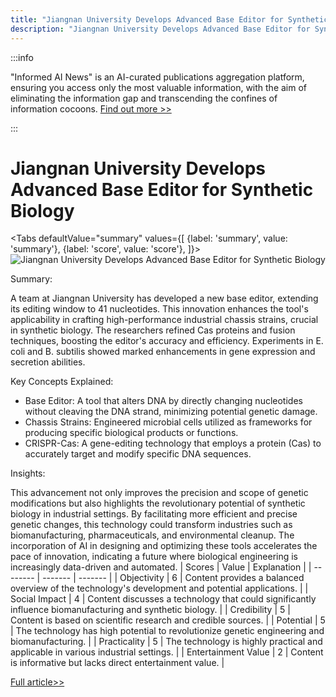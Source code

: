 ```yaml
---
title: "Jiangnan University Develops Advanced Base Editor for Synthetic Biology"
description: "Jiangnan University Develops Advanced Base Editor for Synthetic Biology"
---
```



:::info

"Informed AI News" is an AI-curated publications aggregation platform, ensuring you access only the most valuable information, with the aim of eliminating the information gap and transcending the confines of information cocoons.  [Find out more >>](/docs/guides)

:::

# Jiangnan University Develops Advanced Base Editor for Synthetic Biology


<Tabs
	defaultValue="summary"
	values={[
	{label: 'summary', value: 'summary'},
	{label: 'score', value: 'score'},
]}>
<TabItem value="summary">
<img
  src="https://image.informedainews.com/2024/06/Tec-oXl-1717551766-0.jpg"
  alt="Jiangnan University Develops Advanced Base Editor for Synthetic Biology"
/>



Summary:

A team at Jiangnan University has developed a new base editor, extending its editing window to 41 nucleotides. This innovation enhances the tool's applicability in crafting high-performance industrial chassis strains, crucial in synthetic biology. The researchers refined Cas proteins and fusion techniques, boosting the editor's accuracy and efficiency. Experiments in E. coli and B. subtilis showed marked enhancements in gene expression and secretion abilities.

Key Concepts Explained:

- Base Editor: A tool that alters DNA by directly changing nucleotides without cleaving the DNA strand, minimizing potential genetic damage.
- Chassis Strains: Engineered microbial cells utilized as frameworks for producing specific biological products or functions.
- CRISPR-Cas: A gene-editing technology that employs a protein (Cas) to accurately target and modify specific DNA sequences.

Insights:

This advancement not only improves the precision and scope of genetic modifications but also highlights the revolutionary potential of synthetic biology in industrial settings. By facilitating more efficient and precise genetic changes, this technology could transform industries such as biomanufacturing, pharmaceuticals, and environmental cleanup. The incorporation of AI in designing and optimizing these tools accelerates the pace of innovation, indicating a future where biological engineering is increasingly data-driven and automated.
</TabItem>
<TabItem value="score">
	| Scores     | Value   | Explanation |
	| -------- | ------- | ------- |
	| Objectivity  | 6    | Content provides a balanced overview of the technology's development and potential applications.    |
	| Social Impact | 4     | Content discusses a technology that could significantly influence biomanufacturing and synthetic biology.    |
	| Credibility    | 5    | Content is based on scientific research and credible sources.    |
	| Potential    | 5    | The technology has high potential to revolutionize genetic engineering and biomanufacturing.    |
	| Practicality    | 5    | The technology is highly practical and applicable in various industrial settings.    |
	| Entertainment Value    | 2    | Content is informative but lacks direct entertainment value.    |
</TabItem>
</Tabs>

[Full article>>](https://www.mittrchina.com/news/detail/13356)
